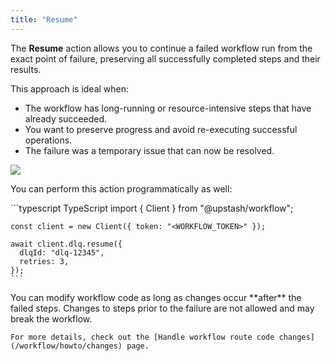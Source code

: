 ```yaml
---
title: "Resume"
---
```


The **Resume** action allows you to continue a failed workflow run from the exact point of failure, preserving all successfully completed steps and their results.

This approach is ideal when:

- The workflow has long-running or resource-intensive steps that have already succeeded.
- You want to preserve progress and avoid re-executing successful operations.
- The failure was a temporary issue that can now be resolved.

<Frame caption="You can retry the failure function of a workflow run if it has failed">
  <img src="/img/workflow/resume.png" />
</Frame>

You can perform this action programmatically as well:

<CodeGroup>
    ```typescript TypeScript
    import { Client } from "@upstash/workflow";

    const client = new Client({ token: "<WORKFLOW_TOKEN>" });

    await client.dlq.resume({
      dlqId: "dlq-12345",
      retries: 3,
    });
    ```
</CodeGroup>

<Note>
    You can modify workflow code as long as changes occur **after** the failed steps.
    Changes to steps prior to the failure are not allowed and may break the workflow.

    For more details, check out the [Handle workflow route code changes](/workflow/howto/changes) page.
</Note>
